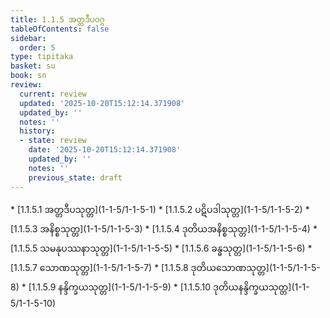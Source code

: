 ```yaml
---
title: 1.1.5 အတ္တဒီပဝဂ္ဂ
tableOfContents: false
sidebar:
  order: 5
type: tipitaka
basket: su
book: sn
review:
  current: review
  updated: '2025-10-20T15:12:14.371908'
  updated_by: ''
  notes: ''
  history:
  - state: review
    date: '2025-10-20T15:12:14.371908'
    updated_by: ''
    notes: ''
    previous_state: draft
---
```



<DynamicBreadcrumb />


<ReviewStatus review={frontmatter.review} showDetails={true} />

<HypothesisAnnotation frontmatter={frontmatter} />



<TableOfContents book="sn" section="1.1.5">
* [1.1.5.1 အတ္တဒီပသုတ္တ](1-1-5/1-1-5-1)
* [1.1.5.2 ပဋိပဒါသုတ္တ](1-1-5/1-1-5-2)
* [1.1.5.3 အနိစ္စသုတ္တ](1-1-5/1-1-5-3)
* [1.1.5.4 ဒုတိယအနိစ္စသုတ္တ](1-1-5/1-1-5-4)
* [1.1.5.5 သမနုပဿနာသုတ္တ](1-1-5/1-1-5-5)
* [1.1.5.6 ခန္ဓသုတ္တ](1-1-5/1-1-5-6)
* [1.1.5.7 သောဏသုတ္တ](1-1-5/1-1-5-7)
* [1.1.5.8 ဒုတိယသောဏသုတ္တ](1-1-5/1-1-5-8)
* [1.1.5.9 နန္ဒိက္ခယသုတ္တ](1-1-5/1-1-5-9)
* [1.1.5.10 ဒုတိယနန္ဒိက္ခယသုတ္တ](1-1-5/1-1-5-10)
</TableOfContents>